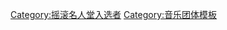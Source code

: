{{Navbox
|name = 摇滚名人堂2000届入选者
|title = [[摇滚名人堂]][[搖滾名人堂成員列表|2000届入选者]]
|listclass = hlist
|state = {{{state|autocollapse}}}

| group1 = 表演者
| list1 =
* '''[[埃里克·克莱普顿]]'''
* '''[[球風火|大地風火]]'''（{{link-en|菲力普·貝利|Philip Bailey}}、{{link-en|賴瑞·鄧恩|Larry Dunn}}、強尼·格拉罕、{{link-en|雷夫·強森|Ralph Johnson (musician)}}、{{link-en|阿爾·麥凱|Al McKay}}、{{link-en|佛雷德·懷特|Fred White (musician)}}、[[莫里斯·懷特]]、{{link-en|維爾汀·懷特|Verdine White}}、{{link-en|安德魯·沃爾福克|Andrew Woolfolk}}）
* '''{{link-en|一匙愛樂團|The Lovin' Spoonful}}'''（史提夫·布恩、{{link-en|喬·巴特勒 (音樂家)|Joe Butler|喬·巴特勒}}、{{link-en|約翰·塞巴斯蒂安|John Sebastian}}、{{link-en|扎爾·亞諾夫斯基|Zal Yanovsky}}）
* '''{{link-en|月光搖曳組合|The Moonglows}}'''（{{link-en|普倫迪斯·巴恩斯|Prentiss Barnes}}、{{link-en|哈維·福卡|Harvey Fuqua}}、彼得·格雷夫斯、比利·強森、鮑比·萊斯特）
* '''[[邦妮·雷特]]'''
* '''[[詹姆士·泰勒]]'''

| group2 = 早期影响
| list2 =
* [[納·京·高爾]]
* [[比莉·荷莉戴]]

| group3 = 非表演者<br />(艾哈邁德·艾特根獎)
| list3 =
* {{link-en|克萊夫·戴維斯|Clive Davis}}

| group4 = 伴奏者
| list4 =
* {{link-en|哈爾·布萊因|Hal Blaine}}
* {{link-en|金·柯提斯|King Curtis}}
* {{link-en|詹姆斯·傑默森|James Jamerson}}
* {{link-en|史考提·摩爾|Scotty Moore}}
* {{link-en|厄爾·帕瑪|Earl Palmer}}

}}<noinclude>
{{collapsible option}}
[[Category:摇滚名人堂入选者]]
[[Category:音乐团体模板]]
</noinclude>